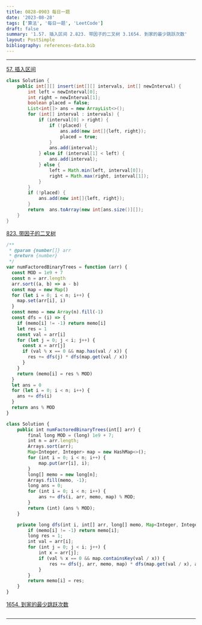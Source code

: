 ```yaml
---
title: 0828-0903 每日一题
date: '2023-08-28'
tags: ['算法', '每日一题', 'LeetCode']
draft: false
summary: '1.57. 插入区间 2.823. 带因子的二叉树 3.1654. 到家的最少跳跃次数'
layout: PostSimple
bibliography: references-data.bib
---
```


---

[57. 插入区间](https://leetcode.cn/problems/insert-interval/description/)

```java
class Solution {
    public int[][] insert(int[][] intervals, int[] newInterval) {
        int left = newInterval[0];
        int right = newInterval[1];
        boolean placed = false;
        List<int[]> ans = new ArrayList<>();
        for (int[] interval : intervals) {
            if (interval[0] > right) {
                if (!placed) {
                    ans.add(new int[]{left, right});
                    placed = true;
                }
                ans.add(interval);
            } else if (interval[1] < left) {
                ans.add(interval);
            } else {
                left = Math.min(left, interval[0]);
                right = Math.max(right, interval[1]);
            }
        }
        if (!placed) {
            ans.add(new int[]{left, right});
        }
        return  ans.toArray(new int[ans.size()][]);
    }
}
```

[823. 带因子的二叉树](https://leetcode.cn/problems/binary-trees-with-factors/description/)

```js
/**
 * @param {number[]} arr
 * @return {number}
 */
var numFactoredBinaryTrees = function (arr) {
  const MOD = 1e9 + 7
  const n = arr.length
  arr.sort((a, b) => a - b)
  const map = new Map()
  for (let i = 0; i < n; i++) {
    map.set(arr[i], i)
  }
  const memo = new Array(n).fill(-1)
  const dfs = (i) => {
    if (memo[i] != -1) return memo[i]
    let res = 1
    const val = arr[i]
    for (let j = 0; j < i; j++) {
      const x = arr[j]
      if (val % x == 0 && map.has(val / x)) {
        res += dfs(j) * dfs(map.get(val / x))
      }
    }
    return (memo[i] = res % MOD)
  }
  let ans = 0
  for (let i = 0; i < n; i++) {
    ans += dfs(i)
  }
  return ans % MOD
}

class Solution {
    public int numFactoredBinaryTrees(int[] arr) {
        final long MOD = (long) 1e9 + 7;
        int n = arr.length;
        Arrays.sort(arr);
        Map<Integer, Integer> map = new HashMap<>();
        for (int i = 0; i < n; i++) {
            map.put(arr[i], i);
        }
        long[] memo = new long[n];
        Arrays.fill(memo, -1);
        long ans = 0;
        for (int i = 0; i < n; i++) {
            ans += dfs(i, arr, memo, map) % MOD;
        }
        return (int) (ans % MOD);
    }

    private long dfs(int i, int[] arr, long[] memo, Map<Integer, Integer> map) {
        if (memo[i] != -1) return memo[i];
        long res = 1;
        int val = arr[i];
        for (int j = 0; j < i; j++) {
            int x = arr[j];
            if (val % x == 0 && map.containsKey(val / x)) {
                res += dfs(j, arr, memo, map) * dfs(map.get(val / x), arr, memo, map);
            }
        }
        return memo[i] = res;
    }
}
```

[1654. 到家的最少跳跃次数](https://leetcode.cn/problems/minimum-jumps-to-reach-home/)

```java

```

---
